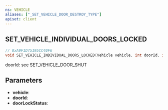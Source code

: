 ```yaml
---
ns: VEHICLE
aliases: ["_SET_VEHICLE_DOOR_DESTROY_TYPE"]
apiset: client
---
```

## SET_VEHICLE_INDIVIDUAL_DOORS_LOCKED

```c
// 0xA9F1D75195CC40F6
void SET_VEHICLE_INDIVIDUAL_DOORS_LOCKED(Vehicle vehicle, int doorId, int doorLockStatus);
```

doorId: see SET_VEHICLE_DOOR_SHUT

## Parameters
* **vehicle**:
* **doorId**:
* **doorLockStatus**:
